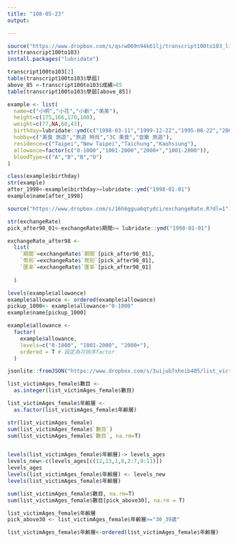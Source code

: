 ```yaml
---
title: "108-05-23"
output:

---
```

```r
source("https://www.dropbox.com/s/qsrw069n94k61lj/transcript100to103_list.R?dl=1")
str(transcript100to103)
install.packages("lubridate")
```
```r
transcript100to103[2]
table(transcript100to103$學屆)
above_85 <-transcript100to103$成績>85
table(transcript100to103$學屆[above_85])
```

```r
example <- list(
  name=c("小明","小花","小新","美美"),
  height=c(175,166,170,160),
  weight=c(77,NA,60,43),
  birthday=lubridate::ymd(c("1998-03-11","1999-12-22","1995-08-22","2001-10-10")),
  hobby=c("美食 旅遊","旅遊 時尚","3C 美食","音樂 旅遊"),
  residence=c("Taipei","New Taipei","Taichung","Kaohsiung"),
  allowance=factor(c("0-1000","1001-2000","2000+","1001-2000")),
  bloodType=c("A","B","B","O")
)

class(example$birthday)
str(example)
after_1998<-example$birthday>=lubridate::ymd("1998-01-01")
example$name[after_1998]


```

```r
source("https://www.dropbox.com/s/16h6ggua6qtydci/exchangeRate.R?dl=1")
```

```r
str(exchangeRate)
pick_after98_01<-exchangeRate$期間>= lubridate::ymd("1998-01-01")

exchangeRate_after98 <-
  list(
    `期間`=exchangeRate$`期間`[pick_after98_01],
    `幣別`=exchangeRate$`幣別`[pick_after98_01],
    `匯率`=exchangeRate$`匯率`[pick_after98_01]
    
  )
```

```r
levels(example$allowance)
example$allowance <- ordered(example$allowance)
pickup_1000<- example$allowance>"0-1000"
example$name[pickup_1000]

example$allowance <-
  factor(
    example$allowance,
    levels=c("0-1000", "1001-2000", "2000+"),
    ordered = T # 設定為可排序factor
  )
```

```r
jsonlite::fromJSON("https://www.dropbox.com/s/3uijub7xheib405/list_victimAges_female.json?dl=1", simplifyDataFrame = F) -> list_victimAges_female
```

```r
list_victimAges_female$數目 <-
  as.integer(list_victimAges_female$數目)

list_victimAges_female$年齡層 <- 
  as.factor(list_victimAges_female$年齡層)

str(list_victimAges_female)
sum(list_victimAges_female$`數目`)
sum(list_victimAges_female$`數目`, na.rm=T)


levels(list_victimAges_female$年齡層)-> levels_ages
levels_new<-c(levels_ages[c(12,13,1,8,2:7,9:11)])
levels_ages
levels(list_victimAges_female$年齡層) <- levels_new
levels(list_victimAges_female$年齡層)
```

```r
sum(list_victimAges_female$數目, na.rm=T)
sum(list_victimAges_female$數目[pick_above30], na.rm = T)

list_victimAges_female$年齡層   
pick_above30 <- list_victimAges_female$年齡層>="30_39歲"

list_victimAges_female$年齡層<-ordered(list_victimAges_female$年齡層)


```




